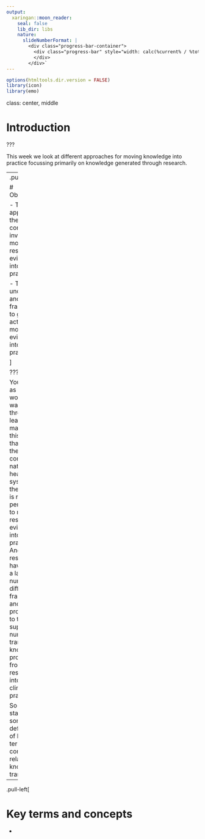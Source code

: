 ```yaml
---
output:
  xaringan::moon_reader:
    seal: false
    lib_dir: libs
    nature:
      slideNumberFormat: |
        <div class="progress-bar-container">
          <div class="progress-bar" style="width: calc(%current% / %total% * 100%);">
          </div>
        </div>`
---
```


```r
options(htmltools.dir.version = FALSE)
library(icon)
library(emo)
```

class:  center, middle

# Introduction


???

This week we look at different approaches for moving knowledge into practice focussing primarily on knowledge generated through research. 

---
.pull-left[

# Objectives


- To appreciate the complexity involved in moving research evidence into practice.

- To understand and use frameworks to guide activities to move evidence into practice. 

]

???

You'll see as you work your way through the learning material this week that due to the complex nature of health care systems - there really is no one perfect way to move research evidence into practice. And as a result there have been a large number of different frameworks and models produced to try and support nurses to translate knowledge produced from research into their clinical practice.

So let's get started with some definitions of key terms and concepts related to knowledge translation.

---

.pull-left[

# Key terms and concepts

- 
